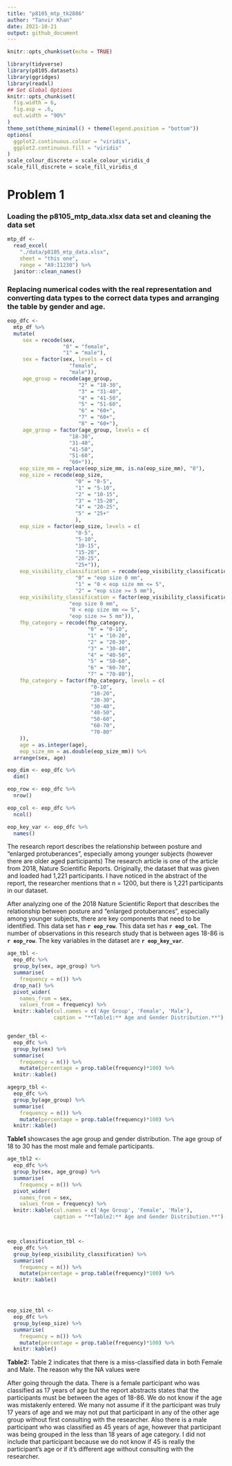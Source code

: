 ```yaml
---
title: "p8105_mtp_tk2886"
author: "Tanvir Khan"
date: 2021-10-21
output: github_document
---
```




```r
knitr::opts_chunk$set(echo = TRUE)
```

```r
library(tidyverse)
library(p8105.datasets)
library(ggridges)
library(readxl)
## Set Global Options 
knitr::opts_chunk$set(
  fig.width = 6,
  fig.asp = .6, 
  out.width = "90%"
)
theme_set(theme_minimal() + theme(legend.position = "bottom"))
options(
  ggplot2.continuous.colour = "viridis",
  ggplot2.continuous.fill = "viridis"
)
scale_colour_discrete = scale_colour_viridis_d
scale_fill_discrete = scale_fill_viridis_d
```




# Problem 1

### Loading the p8105_mtp_data.xlsx data set and cleaning the data set 
```r
mtp_df <-
  read_excel(
    "./data/p8105_mtp_data.xlsx",
    sheet = "this one",
    range = "A9:I1230") %>%
  janitor::clean_names()
```




### Replacing numerical codes with the real representation and converting data types to the correct data types and arranging the table by gender and age. 
```r
eop_dfc <- 
  mtp_df %>%
  mutate(
     sex = recode(sex, 
                  "0" = "female", 
                  "1" = "male"),
     sex = factor(sex, levels = c(
                    "female",
                    "male")), 
     age_group = recode(age_group,
                       "2" = "18-30", 
                       "3" = "31-40", 
                       "4" = "41-50",
                       "5" = "51-60", 
                       "6" = "60+",
                       "7" = "60+", 
                       "8" = "60+"), 
     age_group = factor(age_group, levels = c(
                    "18-30", 
                    "31-40",
                    "41-50", 
                    "51-60",
                    "60+")),
    eop_size_mm = replace(eop_size_mm, is.na(eop_size_mm), "0"),
    eop_size = recode(eop_size,
                      "0" = "0-5",
                      "1" = "5-10",
                      "2" = "10-15",
                      "3" = "15-20",
                      "4" = "20-25",
                      "5" = "25+"
                      ),
    eop_size = factor(eop_size, levels = c(
                      "0-5",
                      "5-10",
                      "10-15",
                      "15-20",
                      "20-25",
                      "25+")), 
    eop_visibility_classification = recode(eop_visibility_classification,
                      "0" = "eop size 0 mm",
                      "1" = "0 < eop size mm <= 5",
                      "2" = "eop size >= 5 mm"),
    eop_visibility_classification = factor(eop_visibility_classification, levels = c(
                    "eop size 0 mm",
                    "0 < eop size mm <= 5",
                    "eop size >= 5 mm")),
    fhp_category = recode(fhp_category,
                          "0" = "0-10",
                          "1" = "10-20",
                          "2" = "20-30",
                          "3" = "30-40",
                          "4" = "40-50",
                          "5" = "50-60",
                          "6" = "60-70",
                          "7" = "70-80"),
    fhp_category = factor(fhp_category, levels = c(
                           "0-10",
                           "10-20",
                           "20-30",
                           "30-40",
                           "40-50",
                           "50-60",
                           "60-70",
                           "70-80"
    )), 
    age = as.integer(age),
    eop_size_mm = as.double(eop_size_mm)) %>%
  arrange(sex, age)
```




```r
eop_dim <- eop_dfc %>%
  dim()

eop_row <- eop_dfc %>%
  nrow()

eop_col <- eop_dfc %>%
  ncol()

eop_key_var <- eop_dfc %>%
  names()
```
The research report describes the relationship between posture and “enlarged protuberances”, especially among younger subjects (however there are older aged participants) The research article is one of the article from 2018, Nature Scientific Reports. Originally, the dataset that was given and loaded had 1,221 participants. I have noticed in the abstract of the report, the researcher mentions that n = 1200, but there is 1,221 participants in our dataset. 

After analyzing one of the 2018 Nature Scientific Report that describes the relationship between posture and “enlarged protuberances”, especially among younger subjects, there are key components that need to be identified. This data set has **`r eop_row`**. This data set has **`r eop_col`**. The number of observations in this research study that is between ages 18-86 is **`r eop_row`**. The key variables in the dataset are **`r eop_key_var`**. 



```r
age_tbl <-
  eop_dfc %>% 
  group_by(sex, age_group) %>% 
  summarise(
    frequency = n()) %>% 
  drop_na() %>%
  pivot_wider(
    names_from = sex,
    values_from = frequency) %>% 
  knitr::kable(col.names = c('Age Group', 'Female', 'Male'),
               caption = "**Table1:** Age and Gender Distribution.**")


gender_tbl <-
  eop_dfc %>% 
  group_by(sex) %>% 
  summarise(
    frequency = n()) %>%
    mutate(percentage = prop.table(frequency)*100) %>%
  knitr::kable()

agegrp_tbl <-
  eop_dfc %>% 
  group_by(age_group) %>% 
  summarise(
    frequency = n()) %>%
    mutate(percentage = prop.table(frequency)*100) %>%
  knitr::kable()
```
**Table1** showcases the age group and gender distribution. The age group of 18 to 30 has the most male and female participants. 





```r
age_tbl2 <-
  eop_dfc %>% 
  group_by(sex, age_group) %>% 
  summarise(
    frequency = n()) %>% 
  pivot_wider(
    names_from = sex,
    values_from = frequency) %>% 
  knitr::kable(col.names = c('Age Group', 'Female', 'Male'),
               caption = "**Table2:** Age and Gender Distribution.**")



eop_classification_tbl <- 
  eop_dfc %>% 
  group_by(eop_visibility_classification) %>% 
  summarise(
    frequency = n()) %>%
    mutate(percentage = prop.table(frequency)*100) %>%
  knitr::kable()




eop_size_tbl <- 
  eop_dfc %>% 
  group_by(eop_size) %>% 
  summarise(
    frequency = n()) %>%
    mutate(percentage = prop.table(frequency)*100) %>%
  knitr::kable()
```
**Table2:** Table 2 indicates that there is a miss-classified data in both Female and Male. The reason why the NA values were

After going through the data. There is a female participant who was classified as 17 years of age but the report abstracts states that the participants must be between the ages of 18-86. We do not know if the age was mistakenly entered. We many not assume if it the participant was truly 17 years of age and we may not put that participant in any of the other age group without first consulting with the researcher. Also there is a male participant who was classified as 45 years of age, however that participant was being grouped in the less than 18 years of age category. I did not include that participant because we do not know if 45 is really the participant's age or if it's different age without consulting with the researcher.


